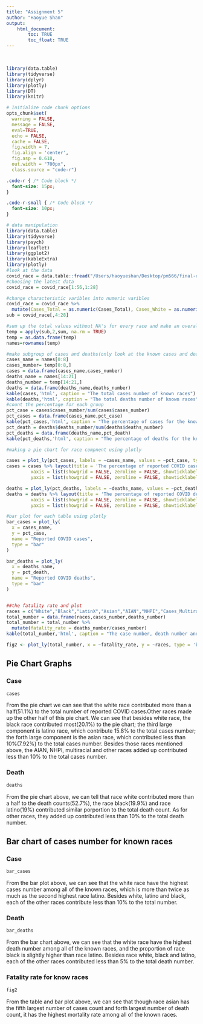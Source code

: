 ```yaml
---
title: "Assignment 5"
author: "Haoyue Shan"
output: 
    html_document:
        toc: TRUE
        toc_float: TRUE
---
```


<br>

```r

library(data.table)
library(tidyverse)
library(dplyr)
library(plotly)
library(DT)
library(knitr)

# Initialize code chunk options
opts_chunk$set(
  warning = FALSE,
  message = FALSE,
  eval=TRUE,
  echo = FALSE,
  cache = FALSE,
  fig.width = 7, 
  fig.align = 'center',
  fig.asp = 0.618,
  out.width = "700px",
  class.source = "code-r")
```

```css
.code-r { /* Code block */
  font-size: 15px;
}

.code-r-small { /* Code block */
  font-size: 10px;
}
```



```r
# data manipulation
library(data.table)
library(tidyverse) 
library(psych)
library(leaflet)
library(ggplot2)
library(kableExtra)
library(plotly)
#look at the data
covid_race = data.table::fread("/Users/haoyueshan/Desktop/pm566/final-redo/data/Race-Data-updated.csv")
#choosing the latest data 
covid_race = covid_race[1:56,1:28]

#change characteristic varibles into numeric varibles
covid_race = covid_race %>% 
  mutate(Cases_Total = as.numeric(Cases_Total), Cases_White = as.numeric(Cases_White), Cases_Ethnicity_Unknown = as.numeric(Cases_Ethnicity_Unknown))
sub = covid_race[,4:28]

#sum up the total values without NA's for every race and make an overall barplot
temp = apply(sub,2,sum, na.rm = TRUE)
temp = as.data.frame(temp)
names=rownames(temp)

#make subgroup of cases and deaths(only look at the known cases and deaths)
cases_name = names[0:8]
cases_number= temp[0:8,]
cases = data.frame(cases_name,cases_number)
deaths_name = names[14:21]
deaths_number = temp[14:21,]
deaths = data.frame(deaths_name,deaths_number)
kable(cases,'html', caption = "The total cases number of known races")
kable(deaths,'html', caption = "The total deaths number of known races")
#count the percentage for each group 
pct_case = cases$cases_number/sum(cases$cases_number)
pct_cases = data.frame(cases_name,pct_case)
kable(pct_cases,'html', caption = "The percentage of cases for the known races")
pct_death = deaths$deaths_number/sum(deaths$deaths_number)
pct_deaths = data.frame(deaths_name,pct_death)
kable(pct_deaths,'html', caption = "The percentage of deaths for the known races")

#making a pie chart for race compnent using plotly 

cases = plot_ly(pct_cases, labels = ~cases_name, values = ~pct_case, type = 'pie')
cases = cases %>% layout(title = 'The percentage of reported COVID cases for each known races',
         xaxis = list(showgrid = FALSE, zeroline = FALSE, showticklabels = FALSE),
         yaxis = list(showgrid = FALSE, zeroline = FALSE, showticklabels = FALSE))

deaths = plot_ly(pct_deaths, labels = ~deaths_name, values = ~pct_death, type = 'pie')
deaths = deaths %>% layout(title = 'The percentage of reported COVID deaths for each known races',
         xaxis = list(showgrid = FALSE, zeroline = FALSE, showticklabels = FALSE),
         yaxis = list(showgrid = FALSE, zeroline = FALSE, showticklabels = FALSE))

#bar plot for each table using plotly
bar_cases = plot_ly(
  x = cases_name,
  y = pct_case,
  name = "Reported COVID cases",
  type = "bar"
)

bar_deaths = plot_ly(
  x = deaths_name,
  y = pct_death,
  name = "Reported COVID deaths",
  type = "bar"
)


##the fatality rate and plot
races = c("White","Black","LatinX","Asian","AIAN","NHPI","Cases_Multiracial","Cases_Other")
total_number = data.frame(races,cases_number,deaths_number)
total_number = total_number %>%
  mutate(fatality_rate = deaths_number/cases_number)
kable(total_number,'html', caption = "The case number, death number and fatality rate for each race")

fig2 <- plot_ly(total_number, x = ~fatality_rate, y = ~races, type = 'bar', orientation = 'h', marker = list(color = 'rgba(246, 78, 139, 0.6)'))
```
## Pie Chart Graphs {.tabset}

### Case
```r
cases
```
From the pie chart we can see that the white race contributed more than a half(51.1%) to the total number of reported COVID cases.Other races made up the other half of this pie chart. We can see that besides white race, the black race contributed most(20.1%) to the pie chart; the third large component is latino race, which contribute 15.8% to the total cases number; the forth large component is the asian race, which contributed less than 10%(7.92%) to the total cases number. Besides those races mentioned above, the AIAN, NHPI, multiracial and other races added up contributed less than 10% to the total cases number.

### Death
```r
deaths
```
From the pie chart above, we can tell that race white contributed more than a half to the death counts(52.7%), the race black(19.9%) and race latino(19%) contributed similar porportion to the total death count. As for other races, they added up contributed less than 10% to the total death number.


## Bar chart of cases number for known races {.tabset}

### Case
```r
bar_cases
```
From the bar plot above, we can see that the white race have the highest cases number among all of the known races, which is more than twice as much as the second highest race latino.  Besides white, latino and black, each of the other races contribute less than 10% to the total number.

### Death
```r
bar_deaths
```
From the bar chart above, we can see that the white race have the highest death number among all of the known races, and the proportion of race black is slightly higher than race latino. Besides race white, black and latino, each of the other races contributed less than 5% to the total death number.

### Fatality rate for know races {.tabset}
```r
fig2
```
From the table and bar plot above, we can see that though race asian has the fifth largest number of cases count and forth largest number of death count, it has the highest mortality rate among all of the known races.

## {-}

<br>



<br>
<br>
